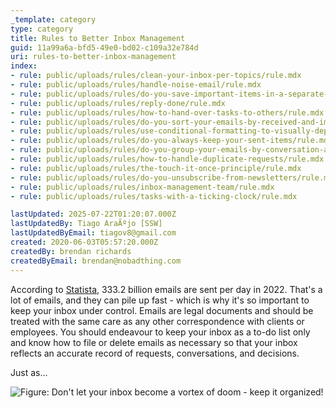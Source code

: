 ```yaml
---
_template: category
type: category
title: Rules to Better Inbox Management
guid: 11a99a6a-bfd5-49e0-bd02-c109a32e784d
uri: rules-to-better-inbox-management
index:
- rule: public/uploads/rules/clean-your-inbox-per-topics/rule.mdx
- rule: public/uploads/rules/handle-noise-email/rule.mdx
- rule: public/uploads/rules/do-you-save-important-items-in-a-separate-folder/rule.mdx
- rule: public/uploads/rules/reply-done/rule.mdx
- rule: public/uploads/rules/how-to-hand-over-tasks-to-others/rule.mdx
- rule: public/uploads/rules/do-you-sort-your-emails-by-received-and-important/rule.mdx
- rule: public/uploads/rules/use-conditional-formatting-to-visually-deprioritize-emails/rule.mdx
- rule: public/uploads/rules/do-you-always-keep-your-sent-items/rule.mdx
- rule: public/uploads/rules/do-you-group-your-emails-by-conversation-and-date/rule.mdx
- rule: public/uploads/rules/how-to-handle-duplicate-requests/rule.mdx
- rule: public/uploads/rules/the-touch-it-once-principle/rule.mdx
- rule: public/uploads/rules/do-you-unsubscribe-from-newsletters/rule.mdx
- rule: public/uploads/rules/inbox-management-team/rule.mdx
- rule: public/uploads/rules/tasks-with-a-ticking-clock/rule.mdx

lastUpdated: 2025-07-22T01:20:07.000Z
lastUpdatedBy: Tiago AraÃºjo [SSW]
lastUpdatedByEmail: tiagov8@gmail.com
created: 2020-06-03T05:57:20.000Z
createdBy: brendan richards
createdByEmail: brendan@nobadthing.com
---
```


According to [Statista](https://www.statista.com/statistics/456500/daily-number-of-e-mails-worldwide/), 333.2 billion emails are sent per day in 2022. That's a lot of emails, and they can pile up fast - which is why it's so important to keep your inbox under control. Emails are legal documents and should be treated with the same care as any other correspondence with clients or employees. You should endeavour to keep your inbox as a to-do list only and know how to file or delete emails as necessary so that your inbox reflects an accurate record of requests, conversations, and decisions.

Just as...

![Figure: Don't let your inbox become a vortex of doom - keep it organized!](rules-to-better-inbox-management.png)
